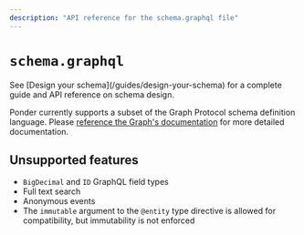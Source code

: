 ```yaml
---
description: "API reference for the schema.graphql file"
---
```



# `schema.graphql`

<Callout type="warning">
  See [Design your schema](/guides/design-your-schema) for a complete guide and
  API reference on schema design.
</Callout>

Ponder currently supports a subset of the Graph Protocol schema definition language. Please [reference the Graph's documentation](https://thegraph.com/docs/en/developing/creating-a-subgraph/#the-graph-ql-schema) for more detailed documentation.

## Unsupported features

- `BigDecimal` and `ID` GraphQL field types
- Full text search
- Anonymous events
- The `immutable` argument to the `@entity` type directive is allowed for compatibility, but immutability is not enforced
